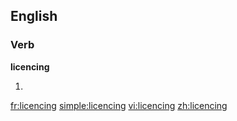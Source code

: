 ==English==

===Verb===
'''licencing'''

# {{present participle of|[[licence]]}}

[[fr:licencing]]
[[simple:licencing]]
[[vi:licencing]]
[[zh:licencing]]